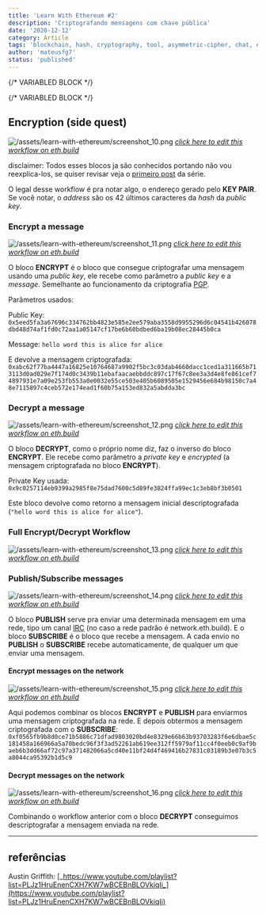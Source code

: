 ```yaml
---
title: 'Learn With Ethereum #2'
description: 'Criptografando mensagens com chave pública'
date: '2020-12-12'
category: Article
tags: 'blockchain, hash, cryptography, tool, asymmetric-cipher, chat, ethereum'
author: 'mateusfg7'
status: 'published'
---
```


{/* VARIABLED BLOCK */}

[workflow 5]: https://sandbox.eth.build/wofCrGxhc3Rfbm9kZV9pZMONAXHEgcSDxIVsaW5rxIvEjQFQwqXEh8SJc8KWworCosSMxI5pwqR0eXBlwqpJbnB1dC9UZXh0wqNwb3PCkijDjMKWwqRzaXplwpLEjiwywqVmxIJnc8KBwqljb2zEgnBzZWTDg8Klb3LEiXIAwqRtxIhlAMKmxJXErnRzwpHCg8KkbmFtZcKgxKbEqMWgwqTElMSWw4DCp2_Er8WkxabFqMWqxazFrsSnxKnCpsSEcsSVZ8KlxbNrxabEjknCqnByb8SpcnRpZXPChMKrYmxvY2vGk1PFgGUywqtwxIJjZWjFj8Wawq9lbnRlciDGrcS0IGjGrmXCpcaSdGxlwqTEssS0wqV2YWx1xrbHgWnGpcShxKMBaMWvxKnCq0NyxKh0by9IxINoxLbEuMS6w4zDksS-xp_CkngexYfFicWLxY3Fj8WRxZPFlcWXxZnGrgHFncWfxaHFo8SvxbrFqcWrxrbHsXTHjGXCrcaCxoQsbnVtYsauxbLElWvGisW2xbjHssWnx7TFrMKkaMeWx7nGgXTGg27GhcaHxokBS8aMxo7GkMaSxpTCgMeIxJlrx7nCr8ePx5HHk0tleSBQYWlyx5jEucOMw4jDjMK0x53FgcKCwqEww4pDU8KZwprCoTFCx6JhxYrCgMeqxZoCx67EicewxK3HssKSxbvHtcKtW8aNaceAxq0ga8iqXciRx7zIlciExJbEjkvJkcWswqhnxqvGrmHGrce5w7_JoGvFtcW3dMW5wpPJpGXGosaDyZdlyZnIqsmdyJPGhMaGyIVzw4DJtcaMdcaYx4bJu3nJvciUyJbKgcKRxI5OybXCp2FkZHLGlHPKi8m_yJfKjwFMyJvGj8auyJ5zyKDEosSZb8e5x47HkHDHkseUx5bIscWDAcK4w4zDpsi3xYLHoMmExYrFjMWOxZBhxZLFlMWWxZjFmgPJi8WgxaLJjsWlyIvFvMe2y4jHuce7yb7Ilce-yIDIgnLJrsqQyIjJssiKybXIjsiQxb9lyJLKjMqAxJbImE_KoMidxpPKpMihxI5wy45EaXPGo2F5L1fJqmPHl8S3xLnEjsOCxYTKtsWDAzE8yrnKpMmIxq4Fy4XJjcW5wpHChMiMxa3HucWcxofEjk_GhmHIgmzCoMuYzIrMjMuLxb7FsADLosaIw4DMlMyWwqDLpsqiy6jCgca3aca5xrbLtXTLt8KJyqbEjmzIpMuuy7DEgsuzQcqVypdzc8qwy7vEjsKay77EjlTEm8WIyYXMhMuCxq4EzIjLh8yKybXMncSpzJDIhcSOyp_GjcqhxpHLqMKDxpfGmcabxp3Gn8ahy7HGpcanbMWawqDMqsyswqfMusqWypjMoHPClcKWxorEpADEjmgAy4_KjMuSyIHGrs2xyJnNtc20AWvFocmeZ829TMSOawLMswAAzb1OzogBxI5vzbfOhM26y5TNvU_Oks6AcM6MwqZnxo51xZLCkMKmxY5uZmlnwoDCp3bGrsS_b27Diz_DmcKZzrTOtMKa
[workflow 6]: https://sandbox.eth.build/wofCrGxhc3Rfbm9kZV9pZMONAXrEgcSDxIVsaW5rxIvEjQFYwqXEh8SJc8KWworCosSMxI5pwqR0eXBlwqpJbnB1dC9UZXh0wqNwb3PCknLDjMKewqRzaXplwpLEjiwywqVmxIJnc8KBwqljb2zEgnBzZWTDg8Klb3LEiXIAwqRtxIhlAMKmxJXErnRzwpHCg8KkbmFtZcKgxKbEqMWgwqTElMSWw4DCp2_Er8WkxabFqMWqxazFrsSnxKnCpsSEcsSVZ8KlxbNrxabEjknCqnByb8SpcnRpZXPChMKrYmxvY2vGk1PFgGUywqtwxIJjZWjFj8Wawq9lbnRlciDGrcS0IGjGrmXCpcaSdGxlwqTEssS0wqV2YWx1xrbHgWnGpcShxKMBaMWvxKnCq0NyxKh0by9IxINoxLbEuMS6w4zDmsS-xp_CkngexYfFicWLxY3Fj8WRxZPFlcWXxZnGrgLFncWfxaHFo8SvxbrFqcWrxrbHsXTHjGXCrcaCxoQsbnVtYsauxbLElWvGisW2xbjHssWnx7TFrMKkaMeWx7nGgXTGg27GhcaHxokBS8aMxo7GkMaSxpTCgMeIxJlrx7nCr8ePx5HHk0tleSBQYWlyx5jEucSOGMOMwrrHncWBwoLCoTDDikNTwpnCmsKhMULHomHFisKAx6rFmgPHrsSJx7DErceywpLFu8e1wq1bxo1px4DGrSBryKpdyJHHvMiVyITElsSOS8mRxazCqGfGq8auYcatx7nDv8mga8W1xbd0xbnCk8mkZcaixoPJl2XJmciqyZ3Ik8aExobIhXPDgMm1xox1xpjHhsm7ecm9yJTIlsqBwpHEjljJtcKnYWRkcsaUc8qLyb_Il8KQyJvGj8auyJ5zyKDEosSZeMe5wq7IpnDHki9FbmPHkMqqyLHFgwImxI4EyLfFgsOMwrQtyYTJhsmIxq7Kt8WeyYzFosmOxaXJkMiMxKrErsqHY8qJyprJn8aHypDKksWsc3PJhca7xb9lyJLKjMmuxI5WyIjJssmPybXCpm9iamVjx7jLmMujy6XLp3TKgMSWyoLJtcKpxqvKr8eRxZTLjsqNy7DKjwFXyp7IncaTyqLIocSOyorLmMSry4XEscSzxLXEt8S5w4zDksSOQMq4xYMBxYXKvcqiyr9yAcmLxaDLhMW5yIvFvMWtx7nFnMaHybDIicWlzJ7HtcW-xbDLmsqbyo7Lncu-yqDMgMaWxpjGmsacZcaexYHGocajYcalxqdsxqnGq8atxq_GsXTGs8a1xrdpxrnGu8a9y67HgMeCZcOZIsa0xZBvIHfFmGTGsGhpcyDNmyDHhcalIGbFmM2fxJTHh8qkxI56x7nCsETNm8y6ecyIxLRBypdhyrLDjQMMxI4OzJHEjsK4w4zClcyVxYzFjsWQYcWSxZTDgsyXBcyayY3Mncm1zKnGgMmeZ8ucy7zLn86Ny4jOj8uZzpHLr8aIw4DMr8aRzIDCgc2HzYnCqM2LzbNlYc6bc8KVwpbGisSkAMSOaADHu8m-yJXHvsiAyIJyzqzImc6wzq8Ba8WhzpHOulbMg869eAHMq8iVzrpXxI7Phs2pz4DOtGfOuljEjmsBz4zPj8qMwqZnxo51xZLCkMKmxY5uZmlnwoDCp3bGrsS_b27Diz_DmcKZz7DPsMKa
[workflow 7]: https://sandbox.eth.build/wofCrGxhc3Rfbm9kZV9pZMONAcKKxIHEg8SFbGlua8SLxI0BZsKlxIfEiXPClsKKwqLEjMSOacKkdHlwZcKqSW5wdXQvVGV4dMKjcG9zwpJCw4zCvMKkc2l6ZcKSxI4sMsKlZsSCZ3PCgcKpY29sxIJwc2Vkw4PCpW9yxIlyAMKkbcSIZQDCpsSVxK50c8KRwoPCpG5hbWXCoMSmxKjFoMKkxJTElsOAwqdvxK_FpMWmxajFqsWsxa7Ep8SpwqbEhHLElWfCpcWza8WmxI5Jwqpwcm_EqXJ0aWVzwoTCq2Jsb2NrxpNTxYBlMsKrcMSCY2VoxY_FmsKvZW50ZXIgxq3EtCBoxq5lwqXGknRsZcKkxLLEtMKldmFsdca2x4FpxqXEocSjAWjFr8SpwqtDcsSodG8vSMSDaMS2xLjEusOMw7jEvsafwpJ4HsWHxYnFi8WNxY_FkcWTxZXFl8WZxq4CxZ3Fn8WhxaPEr8W6xanFq8a2x7F0x4xlwq3GgsaELG51bWLGrsWyxJVrxorFtsW4x7LFp8e0xazCpGjHlse5xoF0xoNuxoXGh8aJAUvGjMaOxpDGksaUwoDHiMSZa8e5wq_Hj8eRx5NLZXkgUGFpcseYxLnDjMOow4zDmMedxYHCgsKhMMOKQ1PCmcKawqExQseiYcWKwoDHqsWaA8euxInHsMStx7LCksW7x7XCrVvGjWnHgMatIGvIql3Ikce8yJXIhMSWxI5LyZHFrMKoZ8arxq5hxq3HucO_yaBrxbXFt3TFucKTyaRlxqLGg8mXZcmZyKrJnciTxoTGhsiFyJhkybXGjHXGmMeGybt5yb3IlMiWyoHCkMm1wqdhZGRyxpRzyovJv8iXwpDIm8aPxq7InnPIoMSixJnCice5wq7IpnDHki9EZWPHkMqoyLHFgwIoxI4OyLfFgsOMwrQtyYTJhsmIxq4EyYvFoMWiyY7FpcmQyIzJtsmVybnKicqYyZ_Gh8SOyoPLhsKpxqvKrceRxZTLi2fJrsSOZciIybLIism1wqnEicuTyqjLlcW_ZcKmb2Jqyqx0yoDElsiYZsqcyJ3Gk8qgyKHEjnrHucKwRGlzxqNhecSxxLN0QcqVYcqwXMSOXsq2xYMBwrjDjMKVyrvHpMWOxZBhxZLFlMOCyr1yAcuAyY3FuciLxbzFrcuWya7JsMiJxaXMnce1xb7FsMiSyozLrMaIwpHLmcuwyp7LssKBxrdpxrllwqjGvcyBzIPLtMSPx7nCrcu5y7vEgsu-V8mqY8eXxLfEucONAzTEjsq_xL_FgcyKwrE8zI_Jh8WYxZoFzJrLgsycwoTLhsynxKnFnMuNxJrGhmHIgmzCoMubzZrNnMe5AMyrc8OAzaLNpMKgzK_GkcyxzLPMtcKlzYN0zYXNrMKVwpbGisSkAMSOaADHu8m-yJXHvsiAyIJyzb3Imc6BzoABa8WhyZ5nzovIos6OwonOkc6FzpPLmcu1zpYBzKnGhM6LZsSOzpfEjsKKAMWhZ8aOdcWSwpDCpsWObmZpZ8KAwqd2xq7Ev29uw4s_w5nCmc6-zr7Cmg
[workflow 8]: https://sandbox.eth.build/wofCrGxhc3Rfbm9kZV9pZMONAcKQxIHEg8SFbGlua8SLxI0BbcKlxIfEiXPCmMKKwqLEjMSOaMKkdHlwZcKrQ3LEqHRvL0jEg2jCo3Bvc8KSw6TDjMO5wqRzaXplwpJ4HsKlZsSCZ3PCgcKpY29sxIJwc2Vkw4PCpW9yxIlyAsKkbcSIZQDCpsSVcHV0c8KRwoPCpG5hbWXCpcWhxaPEpsSoZcKtxIRyxJVnLG51bWJlcsKkxJTElsSOScKnb8WjxaLFpMWmxajFqmXCpGjEs8WwxKnCpsW0xbbCpcaAa8WlxI5Lwqpwcm_EqXJ0aWVzwoDEocSjAWnGkGXCqkluxocvVGV4dMS1xLfCksOiw4zCvsS9xL_FgcSOLDLFhcWHxYnFi8WNxY_FkcWTxZXFl8W9AMWbxZ3Fn8WuxojFp8WpxavCoMaqx4zGlsOAxoTGhsWjxaXHksaLx5XEp8aRxpNuZ8aVxJXGl8KRxoLGm8adxp_GocajwoTCq2Jsb2NrxqJTxrwywqtwxIJjZWjFjcWYwq9lbnTFvSDIhsazIGjFvcWsxqF0bMaMxrHGs8KldmFsdcWsyJdpx77GpsSZwo3Gqsasxq7Fo8awxrLGtMS2xLjDjMOSxI5UxrvFgMKSxr7HgMWGYcWIwoDHicWYAceNxInHj8ijx5HGiseUx5bFv8enx5nGhXTGh8edyL9lx6DFscaSdMW1x6THpsSWxpgBaMerxp7Fvceuc8ewx7LHtMe2Zce4xYDHuse8Yce-yIBsyILIhMiGcsiIyKbIi8iNwqXIj8iRwqTIk3TIlciXyJnDmSLIjMWObyB3xZZkyIhoaXMgyoQgyJvHviBmxZbKiMSUyJ3EosSZwozGqsKuxKzErsSwRW5jxK1wyKfGtsONAhLEjgTIrsWBw4zCtC3Hgci0xqTIt8W9yqTFnMi7xaDIvcS4x57Fq8abdceyyJwga2V5xqrJjcmPZ8mCxoHGqMq1ZcKnxatzc8i0xozHoWXLgMW2y4NrxKTHmsmGx5zCksuGwqZvYmplY3TKv8uby53Ln8mRxpfDgMuGwqnIhMqbxK7Fksq_x6PHpcaWxLjEjmrEjmvJlsetxqLGpMiexI7Cj8aqwrBEyoTJo3nIpcazQXJlYca1y7ICw6TEjnzKpciwAcK4w4zClcqqyLXKrXIFyLrFnsqyyYfGiceTyYrLrsmOy5HGlsuzy5XMnsuGyYvHosyjyZDLscOAy7fJmMu5woHJsGnIkGXCqMm0zIbMiMu7AWvGqsKvypbKncSwS8q9IFBhaXLMisKSw4zDqMOMw5jKpcKCwqEww4pDU8KZwprCoTFCzJbKrMqAxb0DzJvIvMmHy5jJicKtW8acaciWyIbKu8q9Xcyiy4HLksaZy4bCqGfIhMW9YciGxqrDv8uSyYTHm8WkwpPLhse7xbXNq2XNrcq-y47LkMytx6fJk2zLhsq3yrljzofNsMaUy7HHqcuFyYnCp2FkZMyHy4rOlM6LyZLCkMywxqDLucalypHEjsKOypTNgcSvL0TLnsqcyp7Mi8O4w4zCqsyQyqfKqcizzJfNn3IGzaLMncuXzoLNqc6FzpPOicuvzbIBzo7JicupyprOscutz4bMrMuCzKXMvcynx5zMn8aLwqnEicuryp3Pj8mMy6LLnsm1zpbEjm3OpMmZzqfGp8KQxqrCrcyAc8yCL1fNuWPEtMioyLADw5TOtcyQxI7CsTzNnci2zrwHzr_HkMWlwoTJicyqxZ7PiMSbxILFvGzCoM-VxojQhMyg0IYAy6Vzw4DGlWHQi8Kgz6XMssy0zLbCpc-wdM-y0JTCmMKWxoLEjmkAxKQAxbPPkcW4xbrFvHLQpQFL0KrLtcWfy6_QsmjEjsKN0KkBwowBzopn0LJpy7UBxI7CjNC3z5HQssu00L7RhgHCj9GJy4HQssuT0Y3OqdGA0LjEjmzQts6p0ZHFttCybdGcxI7CkADFn2fGnXXFkMKQwqbFjG5maWfCgMKndsW9xL5vbsOLP8OZwpnRu9G7wpo
[workflow 9]: https://sandbox.eth.build/wofCrGxhc3Rfbm9kZV9pZMONAcKZxIHEg8SFbGlua8SLxI0BdcKlxIfEiXPCmsKKwqLEjMSOaMKkdHlwZcKrQ3LEqHRvL0jEg2jCo3Bvc8KSLcORw79awqRzaXplwpJ4HsKlZsSCZ3PCgcKpY29sxIJwc2Vkw4PCpW9yxIlyBMKkbcSIZQDCpsSVcHV0c8KRwoPCpG5hbWXCpcWixaTEpsSoZcKtxIRyxJVnLG51bWJlcsKkxJTElsSOScKnb8WkxaPFpcWnxanFq2XCpGjEs8WxxKnCpsW1xbfCpcaBa8WmxI5Lwqpwcm_EqXJ0aWVzwoDEocSjAWnGkWXCqkluxogvVGV4dMS1xLfCkivEux_EvsWAxYLEjiwyxYbFiMWKxYzFjsWQxZLFlMWWxZjFvgDFnMWexaDFr8aJxajFqsWswqDGq8eNxpfDgMaFxofFpMWmx5PGjMeWxKfGksaUbmfGlsSVxpjCkcaDxpzGnsagxqLGpMKEwqtibG9ja8ajU8a9MsKrcMSCY2VoxY7FmcKvZW50xb4gyIfGtCBoxb7FrcaidGzGjcayxrTCpXZhbHXFrciYace_xqfEmcKSxqvGrcavxaTGscazxrXEtsS4ccSOB8a8xYHCksa_x4HFh2HFicKAx4rFmQHHjsSJx5DIpMeSxovHlceXxoDHqMeaxoZ0xojHnsi_ZcehxbLGk3TFtselx6fElsaZAW7HrMafxb7Hr3PHscezx7XHt2XHucWBx7vHvWHHv8iBbMiDyIXIh3LIicinyIzIjsKlyJDIksKkyJR0yJbImMiawr9zYW5kd8idaCBjaMida8iFIGJvdMiRZSB3b8qPypDIn8SOwpPGq8Ksxq7GsELFpMSvbsa2xLjDjMOVxI5ryK7FgsOMw4jIsseDxYvFjcWPYcWRxZPDgsi3xb4CyLrFn8WhyL3JiMeUyYrGq8O_yYLElsmEx5zFpcKSx5_JgMeiZcO_yZHHqcSOcMuCyrnLhMKuxbrFvMW-LMqIxY5lybvLh3PDgMmWx67Go3PCg8m2yJllwqhjxJTHtiDFrMmwacqLwqbKmcqKb27CpcWNdciGCMqSAcqiy4TCr8SsxK7EsEtleSBQYWlyyp3CksqfxLs9yqPCgsKhMMOKQ1PCmcKawqExQseCyLTGpcqwcsitxZ3Iu8q1yYfLgcmJwq1bxp1pyJfIhyDKhXldxqvJjcmPZ8q8a8aay4vCqGfIhcW-YciHyrrMsMq-yYbHncKTy4vHvMW2zKbKjMypzKzHpMemxpfJk2zLi8acdcezyJ3MqMu-zYbJjsaVzYnCkMuLwqdhZGRyxqRzzZPMrsuXwpDLmsmYy5zGpsSixJnCjsarwq7LunDEry9EZWPErc2uzIXEjsOczIjKo8yGwrQtzJbItcyZCMqzyLzMn82AzKTNg82Rec2gxbfMsMSOzYvJicKpyIXNs8SuxZPOiselzLvHm8y9yL7KuMKpxInOks2uzpTLhMKmb2JqzbLJtc2Jx6oBbc2kxqHNpsu1wpXGq8KxTmV0yo5yay9TzY5zzbNpxb3NtgHDrcSOwoDMisyMw4zDsMyTLs2-zJjFl8WZA86CzJ7HncaKzptbyoLJu25lbMyrzqHNh86XyYXOhMmJwqfFrHPJusy1zpXNiMeoyZNyzLPNnce_zKXOoMWyy4bNls6syZnCgsKnz5Zuz5hswrHPmM61xZdrLs60aC5idWnJp8Knz73OtmvDmciMyorFkTovL9CKz7_QgXTQg9CF0IdkOjQ0Mzg2L8u1wpDGq8KtRGlzyaN5L1fMuMqCzbYCwrLEu0LNusSOwrE8z4vIts-Nxb4Jz5DHkcWmwoTJicmLxKnHmMeoxI5txpZhxb1swqDOmMmHwpHRgcq40YPFn8uXw4DRidGLwqDPtMucwoHLqMqLwqXQrXTKgsKJzajEjsKRxqvCr86zz77Oty9QzY7ElHPEtMipyLABw5bDjMO6z4Uwz4fMk8yVyLPNv9C7cgXQvsq2zL_Oj8-Vxo_Puc-Zz5vJjM-dx5nNmM-jz6XGjc-czZTOlsaXxI5uzZjFo82P0bDMutKVAXDRmsakz7bPuM-6z7zOtNCL0JbQmNCG0IjQlM630I1o0I9z0JHQk9Km0JXQgtCE0qrQm9Cd0J_Qocu1wpfIosqXyKXJtM22AyrEjsKG0LUBx4DQucyZBtKC0Y_Li9GT0YXGggFy0Y7PktOQz6fRldKgyZrHsse0x7bHuMe6x7zHvsiAyILFvsiEyIbIiMiKdMmuzZ3RncmyybTLn8iaw5kveyLEryI6IsqIYiIsImbGnm3TuCLInMe_070iyJfLoNO4NdO-xIdu1IY6MH3Ll8KXwpbGg8SOaQDEpADFtNKTxbjLj8W9ctSWAUvUm8qhxaDNh9SjbNSnxI7CjtSo1J7Uo23UrdSaAcKQAADUo27EjsKS1LTCkQHMrcW31KNwypPUvQLDv9SjcsSOwpXUtMKX1LfCpmfGnnXFkcKQwqbFjW5maWfCgMKndsW-xL_LrsOLP8OZwpnVpNWkwpo
[workflow 10]: https://sandbox.eth.build/wofCrGxhc3Rfbm9kZV9pZMONAcKlxIHEg8SFbGlua8SLxI0BwoLCpcSHxIlzwpvCisKixIzEjmjCpHR5cGXCq0NyxKh0by9IxINowqNwb3PCksOMwoPDjMKwwqRzaXplwpJ4HsKlZsSCZ3PCgcKpY29sxIJwc2Vkw4PCpW9yxIlyBMKkbcSIZQDCpsSVcHV0c8KRwoPCpG5hbWXCpcWixaTEpsSoZcKtxIRyxJVnLG51bWJlcsKkxJTElsSOScKnb8WkxaPFpcWnxanFq2XCpGjEs8WxxKnCpsW1xbfCpcaBa8WmxI5Lwqpwcm_EqXJ0aWVzwoDEocSjAWnGkWXCqkluxogvVGV4dMS1xLfEucKBdcS-xYDFgsSOLDLFhsWIxYrFjMWOxZDFksWUxZbFmMW-AMWcxZ7FoMWvxonFqMWqxazCoMarx4zGl8OAxoXGh8WkxabHksaMx5XEp8aSxpRuZ8aWxJXGmMKRxoPGnMaexqDGosakwoTCq2Jsb2NrxqNTxrwywqtwxIJjZWjFjsWZwq9lbnTFviDIhsa0IGjFvsWtxqJ0bMaNxrLGtMKldmFsdcWtyJdpx77Gp8SZwo7Gq8KuxKzErsSwRGVjxK1wxrXEtsS4w40CMsOMwpPGu8WBxLnCtC3HgWHFicKAx4nFmQfHjcSJx4_Gr8ecwpLHnsWsx7vFtsiWyIYga2V5xqvGk3TFtsekxoDHp8SObMmFZcKpyITIqMSuxZPJj8ejZ8mUxJbHmcaGdMaIx53Gi8WswqnEicmcyKrJnsehZcKmb2JqyKd0x6bElsaZAW3Hq8afxb7HrsalyJ7EjsegxbLCrMauxrBCxaTEr27GtsitAwPIrsa6xL_ItMOMw4jHgMWHyLnHg8WNxY9hxZHFk8OCyLzFvgHIv8WfxaHJgseRyallyoTEqcO_yaJryaTHm8WlyYTKqcqrZcO_ybjHqMSOe8mYyrXCrsW6xbzFvixib8WOZWFuyrhzw4DJvcetxqNzwoPIlciXyJnCqGPElMe1IMWswqXIj8iRwqbKiXTKi8KlxY11yIURyoIBa8arwq_Io8iqxLBLyY0gUGFpcsqNwpLEjivIscizZcKCwqEww4pDU8KZwprCoTFCyLjIusqhcgbKpMmByafKs8eTxbNbxp1pyYllyYvJjV3Jn8mRxbfKrsaayZjCqGfIhMW-YciGxqvKrceYx5rJpsecwpPJmMmHzJTMpMyWyYzJjsmwyZDJkselxpfJusmXyqnGnHXHssiczJfMs8WyzLXGlcy4x6kBf8mYwqdhZGRyxqRzzJrMtsuJwpDLjMm_y47CgMKJxKLEmcKey6lOZXR3xZdrL1DMvcSUc8S0yKzLtgQIxI7Dr8u6y7www4zDsMyEzIbKmMyIxZfFmQrMjMqmyafMrMqpwqlbY8aPbm5lbMyZzLTJoMquw4DNicWsc3PIucaNzorMm8mTxpfEjn7NicWjzL7NqMymzJ0Be82VxqHLjsKCwqfOg8uHzoZswrHOhs2gzaIuzZ9oLmJ1aWxkwqfOrM2hcmvDmciLy5_FkTovL865zq7OsM6yzrTOtjo0NDM4Ni_LpsKhyKHLq8SvL0Vuya3Iq8a3yK7DrsSOw7TLusi1yLfNt8alzIkIzbzHkMS4yZjMvMy-Y82AzZHMnM6XzYfOjs2PzpLPr86WyZUBfcypzI7JmMmyybTJtsmPybPJtWPJt8y4zo3OgMmbyKnIhmTPtsy3x6fJun7OosqAxqbNmsSOwp_Gq8atyqfGscazz5rIrQHCsciuwpbPoMa-ypfHgsWLypvHhsWTxZXNucW-As-nyqfJqMyQyrXHl8enyrDMqsqo0LLQjcuJzYZ90JLLjsewx7LHtMe2Zce4xYHHuse8Yce-yIDOtsW-yIPIhciHyIl0yIvIjcuaaciQyJLQnMuRyJhlwrh0aGlzINGgIMadybNhx7LMlsWSyKjNnyDLpsKlxqvCsETRoNGIedCbxrRBzY5hy7XDjMKMxI7CuNCjAcK4w4zClcyHz6TQrHIF0K_Jp8aK0LnOlMy2zp_Opcml0ovKvNC60IbQvsakwoHRldGXwqjIk3TRuMuGy6bCkMarwq3RsnPRtC9XzKTOg8u1w40DDMOM0KLKk8a90J880oXIu9KHCdKKx5zCkcKEyrTHls6fbcaW0afOh8Kgz7vSu9K90o3FsgDLicOA04LFvWzCoNKXxYrSmsiRwqXSqXTOg8umwqPGq8KxzZ7Orc67L1PMvXPIqGnFvdG7wqDEjkrNsMu9zbPMhC7ShdCnx4XKnceHyqDShwPSutC4xozOgc6nzoXOh86JzYLOi8yo0pLJg8-zzpDPtdKOzYTQj82GwoLMn82Ox77MlMmvxbLKt9KW0aXLjcakzqXTvc6pzqvNn866a86v0Z7Ph861zrfPhM67zr1ozr9zz4HPg9Sdz4XUoc6z1KPPis-Mz44vy4nCmcKWxoPEjmkAxKQAxbTOlcW4yr_FvXLUuAFL1L3EjmvFoMmg1YVs1YnUvAHCjtWL1YDVhW3EjtWSxI7CkAAA1YV7yoPVkMKeAsO_1YV90JbVkMKhAc2Dx6TVhX7EjtWoxI7CntWp1YzEjn_ViQHVrtWTzLbVhcKCxI7Co9WQwqXVucW3wqZnxp51xZHCkMKmxY1uZmlnwoDCp3bFvsS_b27Diz_DmcKZ1pnWmcKa
[workflow 11]: https://sandbox.eth.build/wofCrGxhc3Rfbm9kZV9pZMONAcKlxIHEg8SFbGlua8SLxI0BwoPCpcSHxIlzwpvCisKixIzEjmjCpHR5cGXCq0NyxKh0by9IxINowqNwb3PCksOMwoPDjMKwwqRzaXplwpJ4HsKlZsSCZ3PCgcKpY29sxIJwc2Vkw4PCpW9yxIlyBMKkbcSIZQDCpsSVcHV0c8KRwoPCpG5hbWXCpcWixaTEpsSoZcKtxIRyxJVnLG51bWJlcsKkxJTElsSOScKnb8WkxaPFpcWnxanFq2XCpGjEs8WxxKnCpsW1xbfCpcaBa8WmxI5Lwqpwcm_EqXJ0aWVzwoDEocSjAWnGkWXCqkluxogvVGV4dMS1xLfEucKBdcS-xYDFgsSOLDLFhsWIxYrFjMWOxZDFksWUxZbFmMW-AMWcxZ7FoMWvxonFqMWqxazCoMarx4zGl8OAxoXGh8WkxabHksaMx5XEp8aSxpRuZ8aWxJXGmMKRxoPGnMaexqDGosakwoTCq2Jsb2NrxqNTxrwywqtwxIJjZWjFjsWZwq9lbnTFviDIhsa0IGjFvsWtxqJ0bMaNxrLGtMKldmFsdcWtyJdpx77Gp8SZwo7Gq8KuxKzErsSwRGVjxK1wxrXEtsS4w40CMsOMwpPGu8WBxLnCtC3HgWHFicKAx4nFmQfHjcSJx4_Gr8ecwpLHnsWsx7vFtsiWyIYga2V5xqvGk3TFtsekxoDHp8SObMmFZcKpyITIqMSuxZPJj8ejZ8mUxoLEmseadMaIx53Gi8WswqnEicmcyKrJnsehZcKmb2JqyKd0x6bElsaZAW3Hq8afxb7HrsalyJ7EjsegxbLCrMauxrBCxaTEr27GtsitAsKdxI7DnMizxYLDjMOIx4DFh8i5x4PFjcWPYcWRxZPDgsi8xb4ByL_Fn8WhyYLHkcmpZcqExKnDv8mia8eZxobJpsmDyZjKq2XDv8m4x6jEjnvKtMihxbrFvMW-LGJvxY5lYW7KuHPDgMm9x63Go3PEm8iWyJhlwqhjxJTHtSDFrMKlyI_IkcKmyol0yovCpcWNdciFEcqCAWvGq8KvyKPIqsSwS8mNIFBhaXLKjcKSxI4ryLHKk8KCwqEww4pDU8KZwprCoTFCyLjIusqhcgbKpMmByafJhMqpwq1bxp1pyYllyYvJjV3Jn8mRxbfKrsaayZjCqGfIhMW-YciGxqvKrceYyaXJp8KTyZjJh8ySzKLMlMmMyY7JsMmQyZLHpcaXybrJl8qpxpx1x7LInMyVzLDFssyyxpXMtcepAX_JmMKnYWRkcsakc8yYzLPLiMKQy4vJv8uNwoDCicSixJnCnsuoTmV0d8WXay9QzLrElHPEtMisy7UDwqLEjlbLucu7w4zDsMyCzITKmMyGxZfFmQrMisqmzKjJmMKpW2PGj25uZWzMl8yxyaDKrsOAzYbFrHNzyLnGjc6FzJnJk8aXxI5-zYbFo8y7zaXMpMybAXvNksahy43CgsKnzb7Lhs6BbMKxzoHNnc2fLs2caC5idWlsZMKnzqfNnnJrw5nIi8uexZE6Ly_OtM6pzqvOrc6vzrE6NDQzODYvy6XCkMarwq1EaXPHvGF5L1fMos2-y7TDjQMMw4zClsqTy7UBwrE8zIXGpcyHCc24x5DFpsKEyqnKtceXyZXJu8aWYcW9bMKgzKfHnMKRz6zHk8qqx5bLiMOAz7LPtMKgzp3KgMKBy5lpyJDFrc-XdM2-y6XCo8arwrHNm86ozrYvU8y6c8ioacW9y7RQw4zDps2tMM2vzIIuz6XFi8qbx4bFk8WVzbXFvgPPqcqnyajPu828zqLOgM6CzoTMv86GzKbKscyMzonNjM6NzY7NgcenybrCgsydzYvHvsySya_Fssq3zLXLisadyb7OnsakzqDQss6kzqbNnM61a86qdM6szq7OsM6yzr_Ots64aM66c868zr7RlM-A0ZjPgtGbz4XPh8-Jz4vNl8SOwqXGq8Kwz5DPksSCz5XIk3RBzYthy7RaxI4iz6DEjsK4w4zClc-lyLvQqnIF0K3Jp8aKz7vKtc2AzpHPsM6g0LnPuMq8zo_Nj82CxI7Cg9CDy43Qhcuay5LRt9G5y4XLpcKhyKHLqsSvL0Vuya3Iq8a3yK7CisSOXs-gw4zIttKFzIcI0orKs8y4zpbLlcy90L7SkMmjzYXKqcKnzorOjMyf0r7Joc6SAX3Pt8WlzI3Pu8myybTJtsmPybPJtWPJt9GKzbvJm8ipyIZk04fLiM2DftKbxqTGptGuAcKfxqvGrcqnxrHGs9KsyK0BSsSOw77SgAHGv9Ckx4TKnMqeZMqg0ocC0rjKqNKNx5bOh9OM0K_Hn9Oe0pjTitOic8ewx7LHtMe2Zce4xYHHus-Tx77IgM6xxb7Ig8iFyIfIiXTIi8iN0IbQiMKk0bfIlciXyJnCuNGYz5Eg1KjRjGLPs8iRIMWSyKjNnCDLiMKawpbGg8SOaQDEpADFtM6QxbjKvsW9ctS2AUvUu8SOa8WgyaDVg2zVh9S6AcKO1YnUvtWDbcSO1ZDEjsKQAADVg3vKg9WOwp4Cw7_Vg33EjsKf1Y7CoQHSj2fVg37EjtWnxI7CntWo1YrEjn_VhwHVrdWRzLPVg8KCxI7Co9WOwqXVuMW31YPCg9Gv1Y7CjtWx1L7CpmfGnnXFkcKQwqbFjW5maWfCgMKndsW-xL9vbsOLP8OZwpnWn9afwpo

{/* VARIABLED BLOCK */}

## Encryption (side quest)

![/assets/learn-with-ethereum/screenshot_10.png](assets/screenshot_10.png)
[_click here to edit this workflow on eth.build_][workflow 5]

disclaimer: Todos esses blocos ja são conhecidos portando não vou reexplica-los, se quiser revisar veja o [primeiro post](/post/learn-with-ethereum) da série.

O legal desse workflow é pra notar algo, o endereço gerado pelo **KEY PAIR**. Se você notar, o _address_ são os 42 últimos caracteres da _hash_ da _public key_.

### Encrypt a message

![/assets/learn-with-ethereum/screenshot_11.png](assets/screenshot_11.png)
[_click here to edit this workflow on eth.build_][workflow 6]

O bloco **ENCRYPT** é o bloco que consegue criptografar uma mensagem usando uma _public key_, ele recebe como parâmetro a _public key_ e a _message_. Semelhante ao funcionamento da criptografia [PGP](/posts/pgp).

Parâmetros usados:

Public Key: `0x5eed5fa3a67696c334762bb4823e585e2ee579aba3558d9955296d6c04541b426078dbd48d74af1fd0c72aa1a05147cf17be6b60bdbed6ba19b08ec28445b0ca`

Message: `hello word this is alice for alice`

E devolve a mensagem criptografada: `0xabc62f77ba4447a16825e10764687a9902f5bc3c03dab4660dacc1ced1a311665b713113d0ad029e7f174d0c3439b11ebafaacaebbddc897c17f67c8ee3a3d4e8fe861cef74897931e7a09e253fb553a0e0032e55ce503e405b6089505e1529456e684b98150c7a48e7115897c4ceb572e174ead1f60b75a153ed832a5abdda3bc`

### Decrypt a message

![/assets/learn-with-ethereum/screenshot_12.png](assets/screenshot_12.png)
[_click here to edit this workflow on eth.build_][workflow 7]

O bloco **DECRYPT**, como o próprio nome diz, faz o inverso do bloco **ENCRYPT**. Ele recebe como parâmetro a _private key_ e _encrypted_ (a mensagem criptografada no bloco **ENCRYPT**).

Private Key usada: `0x9c0257114eb9399a2985f8e75dad7600c5d89fe3824ffa99ec1c3eb8bf3b0501`

Este bloco devolve como retorno a mensagem inicial descriptografada (`"hello word this is alice for alice"`).

### Full Encrypt/Decrypt Workflow

![/assets/learn-with-ethereum/screenshot_13.png](assets/screenshot_13.png)
[_click here to edit this workflow on eth.build_][workflow 8]

### Publish/Subscribe messages

![/assets/learn-with-ethereum/screenshot_14.png](assets/screenshot_14.png)
[_click here to edit this workflow on eth.build_][workflow 9]

O bloco **PUBLISH** serve pra enviar uma determinada mensagem em uma rede, tipo um canal [IRC](/posts/irc) (no caso a rede padrão é network.eth.build). E o bloco **SUBSCRIBE** é o bloco que recebe a mensagem. A cada envio no **PUBLISH** o **SUBSCRIBE** recebe automaticamente, de qualquer um que enviar uma mensagem.

#### Encrypt messages on the network

![/assets/learn-with-ethereum/screenshot_15.png](assets/screenshot_15.png)
[_click here to edit this workflow on eth.build_][workflow 10]

Aqui podemos combinar os blocos **ENCRYPT** e **PUBLISH** para enviarmos uma mensagem criptografada na rede. E depois obtermos a mensagem criptografada com o **SUBSCRIBE**: `0xf0565fb9b8d0ce71b5886c71dfad9803020bd4e8329e66b63b93703283f6e6dbae5c181458a166966a5a70bedc96f3f3ad52261ab619ee312ff5979af11cc4f0eeb0c9af9baeb6b3dd66af72c97a371482066a5cd40e11bf24d4f469416b27831c03189b3e07b3c5a8044ca95392b1d5c9`

#### Decrypt messages on the network

![/assets/learn-with-ethereum/screenshot_16.png](assets/screenshot_16.png)
[_click here to edit this workflow on eth.build_][workflow 11]

Combinando o workflow anterior com o bloco **DECRYPT** conseguimos descriptografar a mensagem enviada na rede.

---

## referências

Austin Griffith: [_https://www.youtube.com/playlist?list=PLJz1HruEnenCXH7KW7wBCEBnBLOVkiqIi_](https://www.youtube.com/playlist?list=PLJz1HruEnenCXH7KW7wBCEBnBLOVkiqIi)
